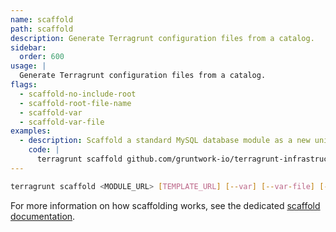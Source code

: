 ```yaml
---
name: scaffold
path: scaffold
description: Generate Terragrunt configuration files from a catalog.
sidebar:
  order: 600
usage: |
  Generate Terragrunt configuration files from a catalog.
flags:
  - scaffold-no-include-root
  - scaffold-root-file-name
  - scaffold-var
  - scaffold-var-file
examples:
  - description: Scaffold a standard MySQL database module as a new unit.
    code: |
      terragrunt scaffold github.com/gruntwork-io/terragrunt-infrastructure-modules-example//modules/mysql
---
```


```bash
terragrunt scaffold <MODULE_URL> [TEMPLATE_URL] [--var] [--var-file] [--no-include-root] [--root-file-name]
```

For more information on how scaffolding works, see the dedicated [scaffold documentation](/docs/features/scaffold).

